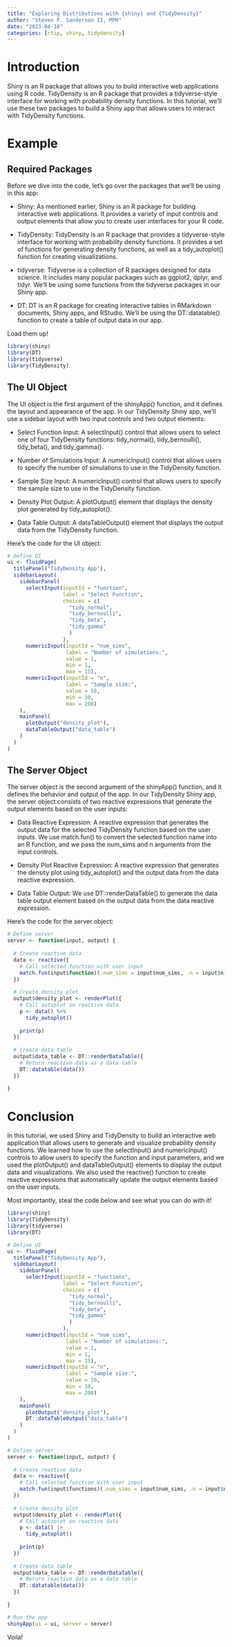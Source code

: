 ```yaml
---
title: "Exploring Distributions with {shiny} and {TidyDensity}"
author: "Steven P. Sanderson II, MPH"
date: "2023-04-18"
categories: [rtip, shiny, tidydensity]
---
```


# Introduction

Shiny is an R package that allows you to build interactive web applications using R code. TidyDensity is an R package that provides a tidyverse-style interface for working with probability density functions. In this tutorial, we'll use these two packages to build a Shiny app that allows users to interact with TidyDensity functions.

# Example

## Required Packages

Before we dive into the code, let's go over the packages that we'll be using in this app:

*    Shiny: As mentioned earlier, Shiny is an R package for building interactive web applications. It provides a variety of input controls and output elements that allow you to create user interfaces for your R code.

*    TidyDensity: TidyDensity is an R package that provides a tidyverse-style interface for working with probability density functions. It provides a set of functions for generating density functions, as well as a tidy_autoplot() function for creating visualizations.

*    tidyverse: Tidyverse is a collection of R packages designed for data science. It includes many popular packages such as ggplot2, dplyr, and tidyr. We'll be using some functions from the tidyverse packages in our Shiny app.

*    DT: DT is an R package for creating interactive tables in RMarkdown documents, Shiny apps, and RStudio. We'll be using the DT::datatable() function to create a table of output data in our app.

Load them up!

```r
library(shiny)
library(DT)
library(tidyverse)
library(TidyDensity)
```

## The UI Object

The UI object is the first argument of the shinyApp() function, and it defines the layout and appearance of the app. In our TidyDensity Shiny app, we'll use a sidebar layout with two input controls and two output elements:

*    Select Function Input: A selectInput() control that allows users to select one of four TidyDensity functions: tidy_normal(), tidy_bernoulli(), tidy_beta(), and tidy_gamma().

*    Number of Simulations Input: A numericInput() control that allows users to specify the number of simulations to use in the TidyDensity function.

*    Sample Size Input: A numericInput() control that allows users to specify the sample size to use in the TidyDensity function.

*    Density Plot Output: A plotOutput() element that displays the density plot generated by tidy_autoplot().

*    Data Table Output: A dataTableOutput() element that displays the output data from the TidyDensity function.

Here's the code for the UI object:

```r
# Define UI
ui <- fluidPage(
  titlePanel("TidyDensity App"),
  sidebarLayout(
    sidebarPanel(
      selectInput(inputId = "function",
                  label = "Select Function",
                  choices = c(
                    "tidy_normal", 
                    "tidy_bernoulli", 
                    "tidy_beta", 
                    "tidy_gamma"
                    )
                  ),
      numericInput(inputId = "num_sims",
                   label = "Number of simulations:",
                   value = 1,
                   min = 1,
                   max = 15),
      numericInput(inputId = "n",
                   label = "Sample size:",
                   value = 50,
                   min = 30,
                   max = 200)
    ),
    mainPanel(
      plotOutput("density_plot"),
      dataTableOutput("data_table")
    )
  )
)
```

## The Server Object

The server object is the second argument of the shinyApp() function, and it defines the behavior and output of the app. In our TidyDensity Shiny app, the server object consists of two reactive expressions that generate the output elements based on the user inputs:

*    Data Reactive Expression: A reactive expression that generates the output data for the selected TidyDensity function based on the user inputs. We use match.fun() to convert the selected function name into an R function, and we pass the num_sims and n arguments from the input controls.

*    Density Plot Reactive Expression: A reactive expression that generates the density plot using tidy_autoplot() and the output data from the data reactive expression.

*    Data Table Output: We use DT::renderDataTable() to generate the data table output element based on the output data from the data reactive expression.

Here's the code for the server object:

```r
# Define server
server <- function(input, output) {
  
  # Create reactive data
  data <- reactive({
    # Call selected function with user input
    match.fun(input$function)(.num_sims = input$num_sims, .n = input$n)
  })
  
  # Create density plot
  output$density_plot <- renderPlot({
    # Call autoplot on reactive data
    p <- data() %>%
      tidy_autoplot()
    
    print(p)
  })
  
  # Create data table
  output$data_table <- DT::renderDataTable({
    # Return reactive data as a data table
    DT::datatable(data())
  })
  
}
```

# Conclusion

In this tutorial, we used Shiny and TidyDensity to build an interactive web application that allows users to generate and visualize probability density functions. We learned how to use the selectInput() and numericInput() controls to allow users to specify the function and input parameters, and we used the plotOutput() and dataTableOutput() elements to display the output data and visualizations. We also used the reactive() function to create reactive expressions that automatically update the output elements based on the user inputs.

Most importantly, steal the code below and see what you can do with it!

```r
library(shiny)
library(TidyDensity)
library(tidyverse)
library(DT)

# Define UI
ui <- fluidPage(
  titlePanel("TidyDensity App"),
  sidebarLayout(
    sidebarPanel(
      selectInput(inputId = "functions",
                  label = "Select Function",
                  choices = c(
                    "tidy_normal", 
                    "tidy_bernoulli", 
                    "tidy_beta", 
                    "tidy_gamma"
                    )
                  ),
      numericInput(inputId = "num_sims",
                   label = "Number of simulations:",
                   value = 1,
                   min = 1,
                   max = 15),
      numericInput(inputId = "n",
                   label = "Sample size:",
                   value = 50,
                   min = 30,
                   max = 200)
    ),
    mainPanel(
      plotOutput("density_plot"),
      DT::dataTableOutput("data_table")
    )
  )
)

# Define server
server <- function(input, output) {
  
  # Create reactive data
  data <- reactive({
    # Call selected function with user input
    match.fun(input$functions)(.num_sims = input$num_sims, .n = input$n)
  })
  
  # Create density plot
  output$density_plot <- renderPlot({
    # Call autoplot on reactive data
    p <- data() |>
      tidy_autoplot()
    
    print(p)
  })
  
  # Create data table
  output$data_table <- DT::renderDataTable({
    # Return reactive data as a data table
    DT::datatable(data())
  })
  
}

# Run the app
shinyApp(ui = ui, server = server)
```

Voila!